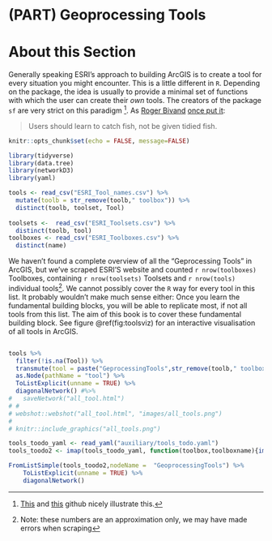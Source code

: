 # (PART) Geoprocessing Tools {-}

# About this Section {-}

Generally speaking ESRI's approach to building ArcGIS is to create a tool for every situation you might encounter. This is a little different in `R`. Depending on the package, the idea is usually to provide a minimal set of functions with which the user can create their *own* tools. The creators of the package `sf` are very strict on this paradigm [^github-1]. As [Roger Bivand](https://en.wikipedia.org/wiki/Roger_Bivand) [once put it](https://github.com/r-spatial/sf/issues/702#issuecomment-381488716):

> Users should learn to catch fish, not be given tidied fish.

[^github-1]: [This](https://github.com/r-spatial/sf/issues/609) and [this](https://github.com/r-spatial/sf/pull/536#issuecomment-341685846) github nicely illustrate this.



```r
knitr::opts_chunk$set(echo = FALSE, message=FALSE)
```

```r

library(tidyverse)
library(data.tree)
library(networkD3)
library(yaml)

tools <- read_csv("ESRI_Tool_names.csv") %>%
  mutate(toolb = str_remove(toolb," toolbox")) %>%
  distinct(toolb, toolset, Tool)
  
toolsets <-  read_csv("ESRI_Toolsets.csv") %>%
  distinct(toolb, tool)
toolboxes <- read_csv("ESRI_Toolboxes.csv") %>%
  distinct(name)
```

We haven't found a complete overview of all the "Geprocessing Tools" in ArcGIS, but we've scraped ESRI'S website and counted `r nrow(toolboxes)` Toolboxes, containing `r nrow(toolsets)` Toolsets and `r nrow(tools)` individual tools[^geoprocessing_tools-3]. 
We cannot possibly cover the `R` way for every tool in this list. It probably wouldn't make much sense either: Once you learn the fundamental building blocks, you will be able to replicate most, if not all tools from this list. The aim of this book is to cover these fundamental building block.
See figure \@ref(fig:toolsviz) for an interactive visualisation of all tools in ArcGIS.



```r

```


```r
tools %>%
  filter(!is.na(Tool)) %>%
  transmute(tool = paste("GeprocessingTools",str_remove(toolb," toolbox"),toolset,Tool, sep = "/")) %>%
  as.Node(pathName = "tool") %>%
  ToListExplicit(unname = TRUE) %>%
  diagonalNetwork() #%>%
#   saveNetwork("all_tool.html")
# # 
# webshot::webshot("all_tool.html", "images/all_tools.png")
# 
# knitr::include_graphics("all_tools.png")
```

[^geoprocessing_tools-3]: Note: these numbers are an approximation only, we may have made errors when scraping


```r

tools_toodo_yaml <- read_yaml("auxiliary/tools_todo.yaml")
tools_toodo2 <- imap(tools_toodo_yaml, function(toolbox,toolboxname){imap(toolbox, function(toolset,toolsetname){imap(toolset, function(tool,toolname){list(name = toolname)})})})

FromListSimple(tools_toodo2,nodeName =  "GeoprocessingTools") %>%
    ToListExplicit(unname = TRUE) %>%
    diagonalNetwork()

```
